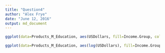 ```yaml
---
title: "Question4"
author: "Alex Frye"
date: "June 12, 2016"
output: md_document
---
```


```R

ggplot(data=Products_M_Education, aes(USDollars, fill=Income.Group, colour=Income.Group)) + geom_density(alpha = 0.3) + ggtitle("GDP by Income Group") 

```

```R

ggplot(data=Products_M_Education, aes(log(USDollars), fill=Income.Group, colour=Income.Group)) + geom_density(alpha = 0.3) + ggtitle("Log Transformed GDP by Income Group ") 

```
